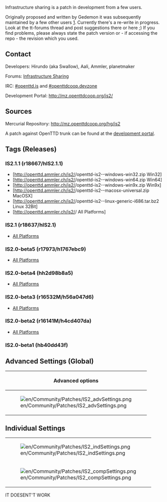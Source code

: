 {{en/Warning|Savegames which are created with this branch might no longer work in subsequent versions. They will for sure not work in trunk, even after IS has been merged into trunk.<br>Also, please bear in mind that savegames from trunk might not work in the patched version}}

Infrastructure sharing is a patch in development from a few users.

Originally proposed and written by Gedemon it was subsequently maintained by a few other users [http://www.tt-forums.net/viewtopic.php?f=33&t=37455]. Currently there's a re-write in progress. Look at the tt-forums thread and post suggestions there or here ;) If you find problems, please always state the patch version or - if accessing the repo - the revision which you used. 

==Contact==
Developers: Hirundo (aka Swallow), Aali, Ammler, planetmaker

Forums: [http://www.tt-forums.net/viewtopic.php?f=33&t=42254 Infrastructure Sharing]

IRC: [irc://irc.oftc.net/openttd.is #openttd.is] and [irc://irc.oftc.net/openttdcoop.devzone #openttdcoop.devzone]

Development Portal: http://mz.openttdcoop.org/is2/

==Sources==
Mercurial Repository: http://mz.openttdcoop.org/hg/is2

A patch against OpenTTD trunk can be found at the [http://bundles.openttdcoop.org/is2/trunk-patches/ development portal].

==Tags (Releases)==

===IS2.1.1 (r18667/hIS2.1.1) ===
*[http://openttd.ammler.ch/is2/{{en/Community/Patches/ISTag}}/openttd-is2-{{en/Community/Patches/ISTag}}-windows-win32.zip Win32]
*[http://openttd.ammler.ch/is2/{{en/Community/Patches/ISTag}}/openttd-is2-{{en/Community/Patches/ISTag}}-windows-win64.zip Win64]
*[http://openttd.ammler.ch/is2/{{en/Community/Patches/ISTag}}/openttd-is2-{{en/Community/Patches/ISTag}}-windows-win9x.zip Win9x]
*[http://openttd.ammler.ch/is2/{{en/Community/Patches/ISTag}}/openttd-is2-{{en/Community/Patches/ISTag}}-macosx-universal.zip MacOSX]
*[http://openttd.ammler.ch/is2/{{en/Community/Patches/ISTag}}/openttd-is2-{{en/Community/Patches/ISTag}}-linux-generic-i686.tar.bz2 Linux 32Bit]
*[http://openttd.ammler.ch/is2/{{en/Community/Patches/ISTag}}/ All Platforms]


===IS2.1 (r18637/hIS2.1) ===

*[http://openttd.ammler.ch/is2/IS2.1/ All Platforms]

===IS2.0-beta5 (r17973/h1767ebc9) ===

*[http://openttd.ammler.ch/is2/IS2.0-beta5/ All Platforms]

===IS2.0-beta4 (hh2d98b8a5) ===

*[http://openttd.ammler.ch/is2/IS2.0-beta4/ All Platforms]

===IS2.0-beta3 (r16532M/h56a047d6)===

*[http://openttd.ammler.ch/is2/IS2.0-beta3/ All Platforms]

===IS2.0-beta2 (r16141M/h4cd407da)===

*[http://openttd.ammler.ch/is2/IS2.0-beta2/ All Platforms]

===IS2.0-beta1 (hb40dd43f)===

==Advanced Settings (Global)==
{| border = "1"
!colspan="4"| Advanced options
|-
| rowspan="11" |[[File:en/Community/Patches/IS2 advSettings.png]] ||'''Option''' (sharing.) || '''Default''' || '''Description'''
|-
| enable_sharing || false || enables sharing feature
|-
| individual_allowed || false || enable individual settings (see next 2 images
|-
| new_individual_delay || 12 || delay (in months) until individual changes take effect
|-
| rail_sharing || none || enables sharing of rail, +depot, +station or all
|-
| road_sharing || false || enables road stops and depot sharing
|-
| water_sharing || false || enables docks and ship depot sharing
|-
| rail_fee || 100 || daily fee per 1000tons
|-
| road_fee || 100 || road stops fee per day
|-
| water_fee || 100 || daily fee for docks
|-
| air_fee || 100 || daily fee for airports
|}

==Individual Settings==
{|
|-
| [[File:en/Community/Patches/IS2 indSettings.png]]
|- 
| [[File:en/Community/Patches/IS2 compSettings.png]]
|}


IT DOESENT'T WORK